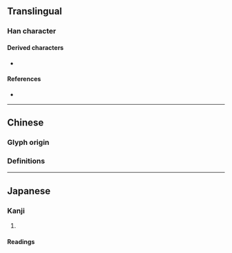 {{also|欒}}
{{character info}}
==Translingual==

===Han character===
{{Han char|rn=75|rad=木|as=06|sn=10|four=|canj=YCD|ids=⿱𰁜木,⿱亦木}}

====Derived characters====
* {{l|mul|[[滦]] [[𪢮]] [[𬤗]]}}

====References====
* {{Han ref|kx=0524.130|dkj=14751|dj=0913.010|hdz=21205.030|uh=683E|ud=26686}}

----

==Chinese==

===Glyph origin===
{{Han simp|欒|f=龻|t=𰁜}}

===Definitions===
{{zh-see|欒}}

----

==Japanese==
{{ja-kanji forms|栾|欒}}

===Kanji===
{{ja-kanji|grade=|rs=木19|kyu=欒}}

# {{rfdef|ja|sort=木06}}

====Readings====
{{ja-readings
|goon=らん
|kanon=らん
|kun=おうち-<あふち-, ひじき-<ひぢき-, まどか-, まるい-
}}